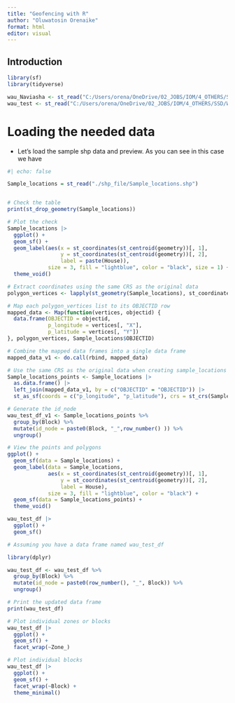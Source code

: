 ```yaml
---
title: "Geofencing with R"
author: "Oluwatosin Orenaike"
format: html
editor: visual
---
```


## Introduction

```r
library(sf)
library(tidyverse)
```

```r
wau_Naviasha <- st_read("C:/Users/orena/OneDrive/02_JOBS/IOM/4_OTHERS/SSD/WAU_Camp/Wau PoC AA/Wau_Naviasha_Blocks.shp")
wau_test <- st_read("C:/Users/orena/OneDrive/02_JOBS/IOM/4_OTHERS/SSD/WAU_Camp/Wau PoC AA/Vert_Test/vert_test.shp")
```

# Loading the needed data
- Let's load the sample shp data and preview. As you can see in this case we have

```r
#| echo: false

Sample_locations = st_read("./shp_file/Sample_locations.shp")


# Check the table
print(st_drop_geometry(Sample_locations))

# Plot the check
Sample_locations |> 
  ggplot() +
  geom_sf() +
  geom_label(aes(x = st_coordinates(st_centroid(geometry))[, 1],
                 y = st_coordinates(st_centroid(geometry))[, 2],
                 label = paste(House)),
             size = 3, fill = "lightblue", color = "black", size = 1) +
  theme_void()

```

```r
# Extract coordinates using the same CRS as the original data
polygon_vertices <- lapply(st_geometry(Sample_locations), st_coordinates)

# Map each polygon_vertices list to its OBJECTID row
mapped_data <- Map(function(vertices, objectid) {
  data.frame(OBJECTID = objectid, 
             p_longitude = vertices[, "X"],  
             p_latitude = vertices[, "Y"])
}, polygon_vertices, Sample_locations$OBJECTID)

# Combine the mapped data frames into a single data frame
mapped_data_v1 <- do.call(rbind, mapped_data)

# Use the same CRS as the original data when creating sample_locations
Sample_locations_points <- Sample_locations |> 
  as.data.frame() |>
  left_join(mapped_data_v1, by = c("OBJECTID" = "OBJECTID")) |>
  st_as_sf(coords = c("p_longitude", "p_latitude"), crs = st_crs(Sample_locations))

# Generate the id_node
wau_test_df_v1 <- Sample_locations_points %>%
  group_by(Block) %>%
  mutate(id_node = paste0(Block, "_",row_number() )) %>%
  ungroup()

# View the points and polygons
ggplot() +
  geom_sf(data = Sample_locations) +
  geom_label(data = Sample_locations,
             aes(x = st_coordinates(st_centroid(geometry))[, 1],
                 y = st_coordinates(st_centroid(geometry))[, 2],
                 label = House),
             size = 3, fill = "lightblue", color = "black") +
  geom_sf(data = Sample_locations_points) +
  theme_void()

```




```r
wau_test_df |> 
  ggplot() +
  geom_sf()

```
```r
# Assuming you have a data frame named wau_test_df

library(dplyr)

wau_test_df <- wau_test_df %>%
  group_by(Block) %>%
  mutate(id_node = paste0(row_number(), "_", Block)) %>%
  ungroup()

# Print the updated data frame
print(wau_test_df)

```

```r
# Plot individual zones or blocks
wau_test_df |> 
  ggplot() +
  geom_sf() +
  facet_wrap(~Zone_)

# Plot individual blocks
wau_test_df |> 
  ggplot() +
  geom_sf() +
  facet_wrap(~Block) +
  theme_minimal()

```

